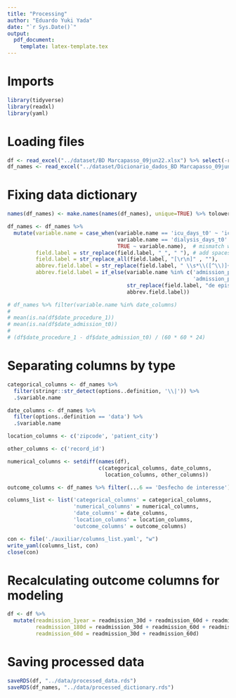 ```yaml
---
title: "Processing"
author: "Eduardo Yuki Yada"
date: "`r Sys.Date()`"
output: 
  pdf_document:
    template: latex-template.tex
---
```


# Imports

```r
library(tidyverse)
library(readxl)
library(yaml)
```

# Loading files

```r
df <- read_excel("../dataset/BD Marcapasso_09jun22.xlsx") %>% select(-record_id)
df_names <- read_excel("../dataset/Dicionario_dados_BD Marcapasso_09jun22.xlsx")
```

# Fixing data dictionary

```r
names(df_names) <- make.names(names(df_names), unique=TRUE) %>% tolower

df_names <- df_names %>%
  mutate(variable.name = case_when(variable.name == 'icu_days_t0' ~ 'icu_t0', 
                                   variable.name == 'dialysis_days_t0' ~ 'dialysis_t0', 
                                   TRUE ~ variable.name),  # mismatch with dataset column name
         field.label = str_replace(field.label, "_", " "), # add spaces
         field.label = str_replace_all(field.label, "[\r\n]" , ""),
         abbrev.field.label = str_replace(field.label, " \\s*\\([^\\)]+\\)", ""),
         abbrev.field.label = if_else(variable.name %in% c('admission_posop_count',
                                                           'admission_pre_t0_count'),
                                      str_replace(field.label, "de episódios", ""),
                                      abbrev.field.label))

# df_names %>% filter(variable.name %in% date_columns)
# 
# mean(is.na(df$date_procedure_1))
# mean(is.na(df$date_admission_t0))
# 
# (df$date_procedure_1 - df$date_admission_t0) / (60 * 60 * 24)
```

# Separating columns by type

```r
categorical_columns <- df_names %>%
  filter(stringr::str_detect(options..definition, '\\|')) %>%
  .$variable.name

date_columns <- df_names %>%
  filter(options..definition == 'data') %>%
  .$variable.name

location_columns <- c('zipcode', 'patient_city')

other_columns <- c('record_id')

numerical_columns <- setdiff(names(df),
                             c(categorical_columns, date_columns, 
                               location_columns, other_columns))

outcome_columns <- df_names %>% filter(...6 == 'Desfecho de interesse') %>% .$variable.name

columns_list <- list('categorical_columns' = categorical_columns,
                     'numerical_columns' = numerical_columns,
                     'date_columns' = date_columns, 
                     'location_columns' = location_columns,
                     'outcome_columns' = outcome_columns)

con <- file('./auxiliar/columns_list.yaml', "w")
write_yaml(columns_list, con)
close(con)
```

# Recalculating outcome columns for modeling

```r
df <- df %>%
  mutate(readmission_1year = readmission_30d + readmission_60d + readmission_180d + readmission_1year,
         readmission_180d = readmission_30d + readmission_60d + readmission_180d,
         readmission_60d = readmission_30d + readmission_60d)
```

# Saving processed data

```r
saveRDS(df, "../data/processed_data.rds")
saveRDS(df_names, "../data/processed_dictionary.rds")
```